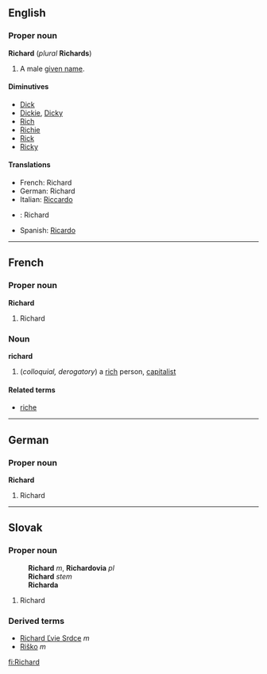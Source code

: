 ==English==
===Proper noun===
'''Richard''' (''plural'' '''Richards''')

#A male [[given name]].

====Diminutives====
*[[Dick]]
*[[Dickie]], [[Dicky]]
*[[Rich]]
*[[Richie]]
*[[Rick]]
*[[Ricky]]

====Translations====
*French: Richard
*German: Richard
*Italian: [[Riccardo]]
*{{sk}}: Richard
*Spanish: [[Ricardo]]

----
==French==
===Proper noun===
'''Richard'''

#Richard

===Noun===
'''richard'''

# (''colloquial, derogatory'') a [[rich]] person, [[capitalist]]

====Related terms====
*[[riche]]

----

==German==
===Proper noun===
'''Richard'''

#Richard

----
==Slovak==
===Proper noun===
:'''Richard''' ''m'', '''Richardovia''' ''pl''
:'''Richard''' ''stem''
:'''Richarda''' ''{{gensg}}''
:{{decpat}} {{chlap}}

#Richard

===Derived terms===
* [[Richard Ľvie Srdce]] ''m''
* [[Riško]] ''m''

[[fi:Richard]]
